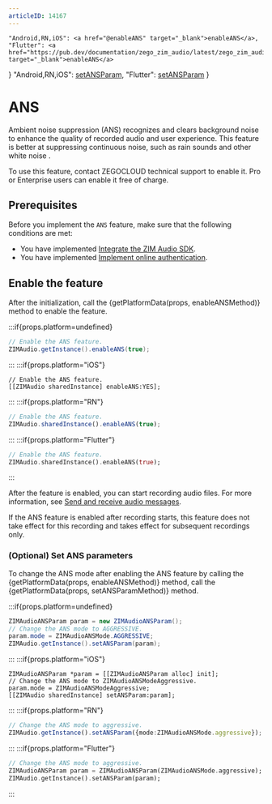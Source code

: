 ```yaml
---
articleID: 14167
---
```




    "Android,RN,iOS": <a href="@enableANS" target="_blank">enableANS</a>,
    "Flutter": <a href="https://pub.dev/documentation/zego_zim_audio/latest/zego_zim_audio/ZIMAudio/enableANS.html" target="_blank">enableANS</a>
}
    "Android,RN,iOS": <a href="@setANSParam" target="_blank">setANSParam</a>,
    "Flutter": <a href="https://pub.dev/documentation/zego_zim_audio/latest/zego_zim_audio/ZIMAudio/setANSParam.html" target="_blank">setANSParam</a>
}

# ANS


Ambient noise suppression (ANS) recognizes and clears background noise to enhance the quality of recorded audio and user experience. This feature is better at suppressing continuous noise, such as rain sounds and other white noise .

<Warning title="Warning">
To use this feature, contact ZEGOCLOUD technical support to enable it. Pro or Enterprise users can enable it free of charge.
</Warning>

## Prerequisites

Before you implement the `ANS` feature, make sure that the following conditions are met:
- You have implemented [Integrate the ZIM Audio SDK](./Integrate%20the%20ZIM%20Audio%20SDK.mdx).
- You have implemented [Implement online authentication](./Implement%20online%20authentication.mdx).


## Enable the feature

After the initialization, call the {getPlatformData(props, enableANSMethod)} method to enable the feature.

:::if{props.platform=undefined}
```java
// Enable the ANS feature.
ZIMAudio.getInstance().enableANS(true);
```
:::
:::if{props.platform="iOS"}
```objc
// Enable the ANS feature.
[[ZIMAudio sharedInstance] enableANS:YES];
```
:::
:::if{props.platform="RN"}
```typescript
// Enable the ANS feature.
ZIMAudio.sharedInstance().enableANS(true);
```
:::
:::if{props.platform="Flutter"}
```dart
// Enable the ANS feature.
ZIMAudio.sharedInstance().enableANS(true);
```
:::

After the feature is enabled, you can start recording audio files. For more information, see [Send and receive audio messages](./Send%20and%20receive%20audio%20messages.mdx#4-record-an-audio-file).

<Note title="Note">
If the ANS feature is enabled after recording starts, this feature does not take effect for this recording and takes effect for subsequent recordings only.
</Note>


### (Optional) Set ANS parameters

To change the ANS mode after enabling the ANS feature by calling the {getPlatformData(props, enableANSMethod)} method, call the {getPlatformData(props, setANSParamMethod)} method.

:::if{props.platform=undefined}
```java
ZIMAudioANSParam param = new ZIMAudioANSParam();
// Change the ANS mode to AGGRESSIVE.
param.mode = ZIMAudioANSMode.AGGRESSIVE;
ZIMAudio.getInstance().setANSParam(param);
```
:::
:::if{props.platform="iOS"}
```objc
ZIMAudioANSParam *param = [[ZIMAudioANSParam alloc] init];
// Change the ANS mode to ZIMAudioANSModeAggressive.
param.mode = ZIMAudioANSModeAggressive;
[[ZIMAudio sharedInstance] setANSParam:param];

```
:::
:::if{props.platform="RN"}
```typescript
// Change the ANS mode to aggressive.
ZIMAudio.getInstance().setANSParam({mode:ZIMAudioANSMode.aggressive});
```
:::
:::if{props.platform="Flutter"}
```dart
// Change the ANS mode to aggressive.
ZIMAudioANSParam param = ZIMAudioANSParam(ZIMAudioANSMode.aggressive);
ZIMAudio.getInstance().setANSParam(param);
```
:::
